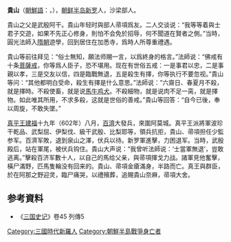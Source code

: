 '''貴山'''（[[朝鮮語|朝鮮語]]：{{lang|ko|'''귀산'''}}，{{bd|6世纪||602年||catIdx=G}}），[[朝鲜半岛|朝鲜半岛]][[新罗|新罗]]人，沙梁部人。

貴山之父是武殷阿干。貴山年轻时與部人帚項爲友。二人交谈说：“我等等着與士君子交遊，如果不先正心修身，則怕不会免於招辱，何不聞道在賢者之側。”当時，圓光法師入[[隋朝|隋朝]]遊學，回到居住在加悉寺，爲時人所尊重禮遇。

貴山等前往拜见：“俗士無知，願法师賜一言，以爲終身的格言。”法師说：“佛戒有十条[[菩薩戒|菩薩戒]]，你等爲人臣子，恐不堪用。现在有世俗五戒：一是事君以忠，二是事親以孝，三是交友以信，四是臨戰無退，五是殺生有擇，你等执行不要忽视。”貴山等问：“其他都明白受命，殺生有擇是什么意思。”法師说：”六齋日、春夏月不殺，就是擇時。不殺使畜，就是说[[馬|馬]][[牛|牛]][[鸡|鸡]][[犬|犬]]。不殺細物，就是说肉不足一脔，就是擇物。如此唯其所用，不求多殺，这就是世俗的善戒。”貴山等回答：“自今已後，奉以周旋，不敢失墜。”

[[真平王|真平王]][[建福_(新羅真平王)|建福]]十九年（602年）八月，[[百濟|百濟]]大發兵，來圍阿莫城。真平王派將軍波珍干乾品、武梨屈、伊梨伐、級干武殷、比梨耶等，領兵抗拒，貴山、帚項担任少監参军。百濟军敗，退到泉山之澤，伏兵以待。新罗軍進擊，力困退军。当時，武殷殿后，站在軍尾，被伏兵钩住。貴山大声说：“我曾听法師说：‘士當軍無退’，豈敢逃离。”擊殺百济军數十人，以自己的馬给父亲，與帚項揮戈力战。諸軍見他奮擊，橫尸滿野，匹馬隻輪没有回来的。貴山、帚項金瘡滿身，半路而亡。真王與群臣，於在阿那之野迎灵，臨尸痛哭，以禮殯葬，追賜貴山奈麻，帚項大舍。

== 参考資料 ==
*《[[三国史记|三国史记]]》卷45 列傳5

{{DEFAULTSORT:G}}
[[Category:三國時代新羅人|Category:三國時代新羅人]]
[[Category:朝鮮半島戰爭身亡者|Category:朝鮮半島戰爭身亡者]]